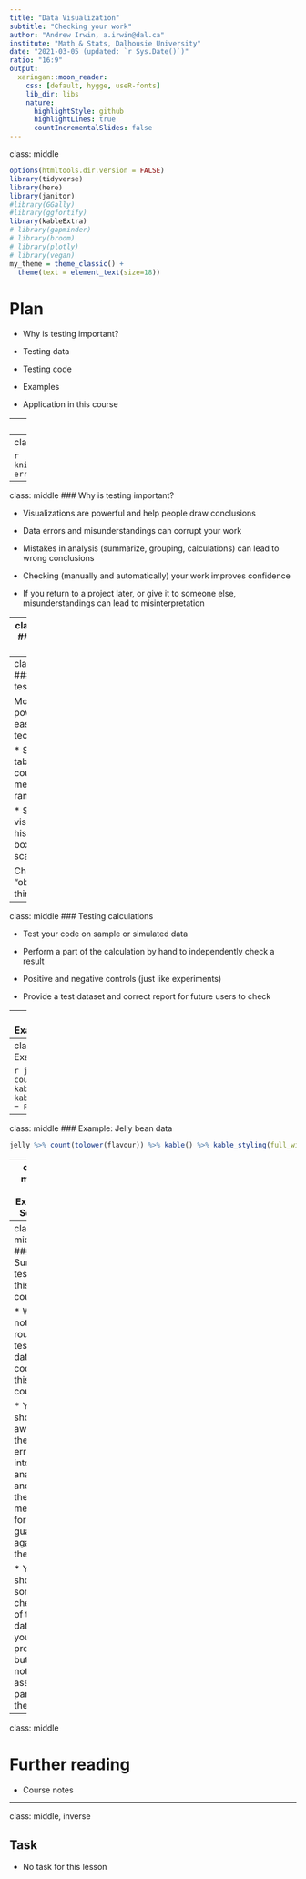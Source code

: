 ```yaml
---
title: "Data Visualization"
subtitle: "Checking your work"
author: "Andrew Irwin, a.irwin@dal.ca"
institute: "Math & Stats, Dalhousie University"
date: "2021-03-05 (updated: `r Sys.Date()`)"
ratio: "16:9"
output:
  xaringan::moon_reader:
    css: [default, hygge, useR-fonts]
    lib_dir: libs
    nature:
      highlightStyle: github
      highlightLines: true
      countIncrementalSlides: false
---
```

class: middle

```r
options(htmltools.dir.version = FALSE)
library(tidyverse)
library(here)
library(janitor)
#library(GGally)
#library(ggfortify)
library(kableExtra)
# library(gapminder)
# library(broom)
# library(plotly)
# library(vegan)
my_theme = theme_classic() + 
  theme(text = element_text(size=18))
```

# Plan

* Why is testing important?

* Testing data

* Testing code

* Examples

* Application in this course

---
class: middle
### Data error

```r
knitr::include_graphics(here("static/error-excel-covid.png"))
```

---
class: middle
### Computing error

```r
knitr::include_graphics(here("static/testing-error-austerity.png"))
```

---
class: middle
### Why is testing important?

* Visualizations are powerful and help people draw conclusions

* Data errors and misunderstandings can corrupt your work

* Mistakes in analysis (summarize, grouping, calculations) can lead to wrong conclusions

* Checking (manually and automatically) your work improves confidence

* If you return to a project later, or give it to someone else, misunderstandings can lead to misinterpretation


---
class: middle
### Testing data

Things to check

* Were the data read correctly by R (numbers, text, dates, missing values)?

* Are the expected numbers of rows and columns present? Is there a way to check?

* Are any values impossible? (Negative counts or lengths.)

* Changes in units? (Lots of "outliers") Human-coded numbers (commas, spaces, scales like M, K for millions and thousands)

* Spelling errors, abbreviations, or variants? Capitalization. Extra spaces.

* Duplicated data?

* Date formatting. Times and time zones.

---
class: middle
### How to test data?

Most powerful and easiest to use techniques:

* Summary tables: counts, means, ranges

* Simple visualizations: histograms, boxplots, scatter plots

Check the "obvious" things.

---
class: middle
### Testing calculations

* Test your code on sample or simulated data

* Perform a part of the calculation by hand to independently check a result

* Positive and negative controls (just like experiments)

* Provide a test dataset and correct report for future users to check

---
class: middle
### Example: Jelly bean data

Key variables: treatment, flavour, reaction time, accuracy.

```r
jelly <- read_csv(here("static/jelly-bean-data.csv")) %>% clean_names() %>% filter(!is.na(flavour)) %>%
  rename(treatment = group_choose_from_drop_down)
```

```r
jelly %>% count(treatment) %>% kable() %>% kable_styling(full_width = FALSE)
```

---
class: middle
### Example: Jelly bean data

```r
jelly %>% count(flavour) %>% kable() %>% kable_styling(full_width = FALSE)
```

---
class: middle
### Example: Jelly bean data

```r
jelly %>% count(tolower(flavour)) %>% kable() %>% kable_styling(full_width = FALSE)
```


---
class: middle
### Example: Sorting

```r
jelly %>% count(tolower(flavour)) %>% arrange(n) %>%
  kable() %>% kable_styling(full_width = FALSE)
```

---
class: middle
### Summary: testing in this course

* We are not routinely testing data or code in this course

* You should be aware of the way errors get into analyses and that there are methods for guarding against them

* You should do some checking of the data in your term project, but it's not an assigned part of the work


---
class: middle

# Further reading

* Course notes

---
class: middle, inverse

## Task

* No task for this lesson




